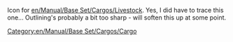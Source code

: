 Icon for [[en/Manual/Base Set/Cargos/Livestock]]. Yes, I did have to trace this one... Outlining's probably a bit too sharp - will soften this up at some point.
[[Category:en/Manual/Base Set/Cargos/Cargo]]